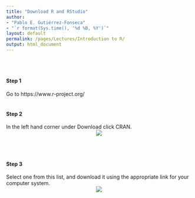 ```yaml
---
title: "Download R and RStudio"
author: 
- "Pablo E. Gutiérrez-Fonseca"
- "`r format(Sys.time(), '%d %B, %Y')`"
layout: default
permalink: /pages/Lectures/Introduction to R/
output: html_document
---
```

<br/>
<br/>

#### **Step 1**
Go to https://www.r-project.org/
<br/>
<br/>

#### **Step 2**
In the left hand corner under Download click CRAN.
<center>
<img src="D:/Curriculum/19_ Personal webpage/TropicalFreshwaterEcology/_pages/Lectures/Appl.Stats.in.R/fig/step1.jpg">
</center>
<br/>
<br/>

#### **Step 3**
Select one from this list, and download it using the appropriate link for your computer system.
<center>
<img src="D:/Curriculum/19_ Personal webpage/TropicalFreshwaterEcology/_pages/Lectures/Appl.Stats.in.R/fig/step3.jpg">
</center>